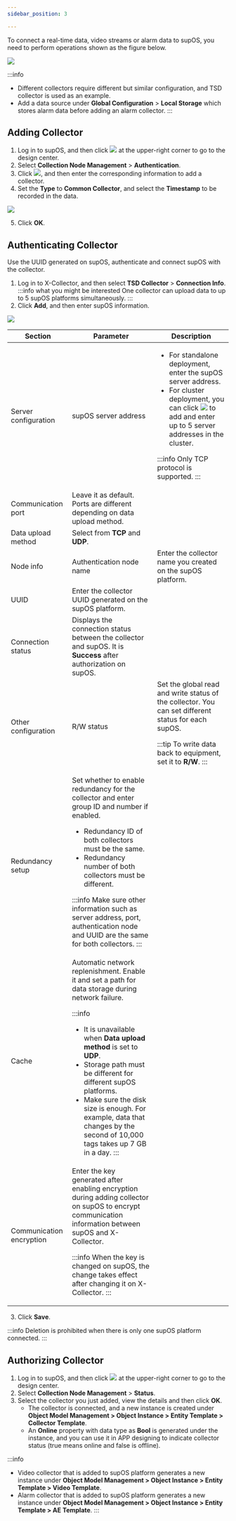 ```yaml
---
sidebar_position: 3

---
```


To connect a real-time data, video streams or alarm data to supOS, you need to perform operations shown as the figure below.

<img src="https://wordpressfreezonex.oss-accelerate.aliyuncs.com/platform/77.png"/>

:::info
- Different collectors require different but similar configuration, and TSD collector is used as an example.
- Add a data source under **Global Configuration** > **Local Storage** which stores alarm data before adding an alarm collector.
:::

## Adding Collector

1. Log in to supOS, and then click <img src="https://wordpressfreezonex.oss-accelerate.aliyuncs.com/platform/7.png"/> at the upper-right corner to go to the design center.
2. Select **Collection Node Management** > **Authentication**.
3. Click <img src="https://wordpressfreezonex.oss-accelerate.aliyuncs.com/platform/16.png"/>, and then enter the corresponding information to add a collector.
4. Set the <strong>Type</strong> to <strong>Common Collector</strong>, and select the <strong>Timestamp</strong> to be recorded in the data.

<img width={450} src="https://wordpressfreezonex.oss-accelerate.aliyuncs.com/platform/17.png"/>

5. Click <strong>OK</strong>.

## Authenticating Collector
Use the UUID generated on supOS, authenticate and connect supOS with the collector.

1. Log in to X-Collector, and then select **TSD Collector** > **Connection Info**.<br />
:::info what you might be interested
One collector can upload data to up to 5 supOS platforms simultaneously.
:::
2. Click **Add**, and then enter supOS information.

<img width={350} src="https://wordpressfreezonex.oss-accelerate.aliyuncs.com/supCollector/Snap4.png"/> 

<table>
<colgroup>
  <col style={{ width: "21.097046413502106%" }} />
  <col style={{ width: "25.52742616033755%" }} />
  <col style={{ width: "53.37552742616033%" }} />
</colgroup>
<thead>
  <tr>
    <th>Section</th>
    <th>Parameter</th>
    <th>Description</th>
  </tr>
</thead>
<tbody>
  <tr>
    <td rowSpan={3}>
      Server configuration
    </td>
    <td>
      supOS server address
    </td>
    <td>

- For standalone deployment, enter the supOS server address.
- For cluster deployment, you can click <img src="https://wordpressfreezonex.oss-accelerate.aliyuncs.com/platform/28.png"/> to add and enter up to 5 server addresses in the cluster.

:::info
Only TCP protocol is supported.
:::

</td>
  </tr>
  <tr>
    <td>
      Communication port
    </td>
    <td>
      Leave it as default. Ports are different depending on data
      upload method.
    </td>
  </tr>
  <tr>
    <td>
      Data upload method
    </td>
    <td>
      Select from <strong>TCP</strong> and <strong>UDP</strong>.
    </td>
  </tr>
  <tr>
    <td rowSpan={3}>
      Node info
    </td>
    <td>
      Authentication node name
    </td>
    <td>
      Enter the collector name you created on the supOS platform.
    </td>
  </tr>
  <tr>
    <td>UUID</td>
    <td>
      Enter the collector UUID generated on the supOS platform.
    </td>
  </tr>
  <tr>
    <td>
      Connection status
    </td>
    <td>
      Displays the connection status between the collector and supOS. It is <b>Success</b> after authorization on supOS.
    </td>
  </tr>
  <tr>
    <td rowSpan={4}>
      Other configuration
    </td>
    <td>R/W status</td>
    <td>
      Set the global read and write status of the collector. You can
      set different status for each supOS.

:::tip
To write data back to equipment, set it to <strong>R/W</strong>.
:::

</td>
  </tr>
  <tr>
    <td>
      Redundancy setup
    </td>
    <td>
      Set whether to enable redundancy for the collector and enter
      group ID and number if enabled.

- Redundancy ID of both collectors must be the same.
- Redundancy number of both collectors must be different.

:::info
Make sure other information such as server address, port, authentication node and UUID are the same for both collectors.
:::

</td>
  </tr>
  <tr>
    <td>Cache</td>
    <td>
      Automatic network replenishment. Enable it and set a path for
      data storage during network failure.

:::info
- It is unavailable when <strong>Data upload method</strong> is set to <strong>UDP</strong>.
- Storage path must be different for different supOS platforms.
- Make sure the disk size is enough. For example, data that changes by the second of 10,000 tags takes up 7 GB in a day.
:::

</td>
  </tr>
  <tr>
    <td>
      Communication encryption
    </td>
    <td>
      Enter the key generated after enabling encryption during adding
      collector on supOS to encrypt communication information between
      supOS and X-Collector.

:::info
When the key is changed on supOS, the change takes effect after changing it on X-Collector.
:::

</td>
  </tr>
</tbody>
        </table>

 
3. Click **Save**.

:::info
Deletion is prohibited when there is only one supOS platform connected.
:::

## Authorizing Collector

<ol>
<li>Log in to supOS, and then click <img src="https://wordpressfreezonex.oss-accelerate.aliyuncs.com/platform/7.png"/> at the upper-right corner to go to the design center.</li>      
<li>Select <strong>Collection Node Management</strong> > <strong>Status</strong>.</li>
<li>Select the collector you just added, view the details and then click <strong>OK</strong>.
<ul>
<li>The collector is connected, and a new instance is created under <b>Object Model Management > Object Instance > Entity Template > Collector Template</b>.</li>
<li>An <b>Online</b> property with data type as <b>Bool</b> is generated under the instance, and you can use it in APP designing to indicate collector status (true means online and false is offline).</li>
</ul>
</li>
</ol>

:::info
- Video collector that is added to supOS platform generates a new instance under <b>Object Model Management > Object Instance > Entity Template > Video Template</b>.
- Alarm collector that is added to supOS platform generates a new instance under <b>Object Model Management > Object Instance > Entity Template > AE Template</b>.
:::

